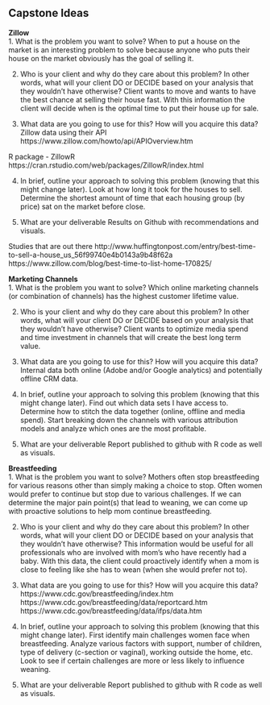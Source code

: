 
## Capstone Ideas

**Zillow**  
1. What is the problem you want to solve? 
When to put a house on the market is an interesting problem to solve because anyone who puts their house on the market obviously has the goal of selling it. 

2. Who is your client and why do they care about this problem? In other words, what will your client DO or DECIDE based on your analysis that they wouldn't have otherwise? 
Client wants to move and wants to have the best chance at selling their house fast. With this information the client will decide when is the optimal time to put their house up for sale.

3. What data are you going to use for this? How will you acquire this data? 
Zillow data using their API
https://www.zillow.com/howto/api/APIOverview.htm

R package - ZillowR
https://cran.rstudio.com/web/packages/ZillowR/index.html

4. In brief, outline your approach to solving this problem (knowing that this might change later). 
Look at how long it took for the houses to sell. 
Determine the shortest amount of time that each housing group (by price) sat on the market before close. 

5. What are your deliverable
Results on Github with recommendations and visuals. 

Studies that are out there
http://www.huffingtonpost.com/entry/best-time-to-sell-a-house_us_56f99740e4b0143a9b48f62a
https://www.zillow.com/blog/best-time-to-list-home-170825/



**Marketing Channels**   
1. What is the problem you want to solve? 
Which online marketing channels (or combination of channels) has the highest customer lifetime value. 

2. Who is your client and why do they care about this problem? In other words, what will your client DO or DECIDE based on your analysis that they wouldn't have otherwise? 
Client wants to optimize media spend and time investment in channels that will create the best long term value. 

3. What data are you going to use for this? How will you acquire this data? 
Internal data both online (Adobe and/or Google analytics) and potentially offline CRM data. 

4. In brief, outline your approach to solving this problem (knowing that this might change later). 
Find out which data sets I have access to. 
Determine how to stitch the data together (online, offline and media spend).
Start breaking down the channels with various attribution models and analyze which ones are the most profitable. 

5. What are your deliverable
Report published to github with R code as well as visuals. 


**Breastfeeding**  
1. What is the problem you want to solve? 
Mothers often stop breastfeeding for various reasons other than simply making a choice to stop. Often women would prefer to continue but stop due to various challenges.  If we can determine the major pain point(s) that lead to weaning, we can come up with proactive solutions to help mom continue breastfeeding. 

2. Who is your client and why do they care about this problem? In other words, what will your client DO or DECIDE based on your analysis that they wouldn't have otherwise? 
This information would be useful for all professionals who are involved with mom's who have recently had a baby. With this data, the client could proactively identify when a mom is close to feeling like she has to wean (when she would prefer not to).   

3. What data are you going to use for this? How will you acquire this data? 
https://www.cdc.gov/breastfeeding/index.htm 
https://www.cdc.gov/breastfeeding/data/reportcard.htm
https://www.cdc.gov/breastfeeding/data/ifps/data.htm 


4. In brief, outline your approach to solving this problem (knowing that this might change later). 
First identify main challenges women face when breastfeeding. 
Analyze various factors with support, number of children, type of delivery (c-section or vaginal), working outside the home, etc.
Look to see if certain challenges are more or less likely to influence weaning. 

5. What are your deliverable
Report published to github with R code as well as visuals. 
